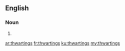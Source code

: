 ==English==

===Noun===
{{head|en|plural}}

# {{plural of|thwarting|lang=en}}

[[ar:thwartings]]
[[fr:thwartings]]
[[ku:thwartings]]
[[my:thwartings]]